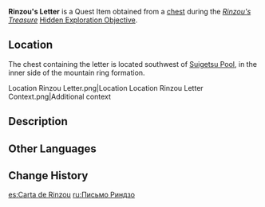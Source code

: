 {{Item Infobox
|id           = 100899
|image        = Book Letter.png
|type         = Quest Items
|description  = A letter written by the legendary pirate [[Rinzou]]. The paper is all crumpled up. It must have been wet at some point.
|source1      = Obtained during [[Rinzou's Treasure]]
}}
'''Rinzou's Letter''' is a Quest Item obtained from a [[chest]] during the ''[[Rinzou's Treasure]]'' [[Hidden Exploration Objective]].

==Location==
The chest containing the letter is located southwest of [[Suigetsu Pool]], in the inner side of the mountain ring formation.
<gallery>
Location Rinzou Letter.png|Location
Location Rinzou Letter Context.png|Additional context
</gallery>

==Description==
{{Not a typo|Yarr harr, you bilge-rats!<br />
Forgotten all about yer old captain after not seein' him fer so long?<br />
Heartless rats, the lot of ya!<br />
Sorry, but ol' Rinzou, yours truly, has decided to retire!<br />
Well then, you rats. Whether you want out, or you wanna set up yer own crew, don't forget this old sea dog's words!<br />
Might be a few too many of 'em, and I might've had a few too many drinks, but don't you dare think that I'm naggy or addled none!

Right, ah, where was I... Ah yes. Let's begin with a wee brat.<br />
Now then! That brat wasn't yet more scars than flesh, and his belly weren't yet filled with wine from all seven nations.<br />
At that time, the call of the great sea and its perils, the instability and rules of life... None o' this had anything to do with the lad.
All 'e had was boundless innocence, and he was truly happy with that... or maybe he was just falsely happy.

Later, an old man would come drifting in with the tide. Sprawled out on the shallows 'e was, not movin' a muscle.<br />
The pale old geezer was all tangled up with seagrass, and seaweed as all stuck in his hair. Looked like an old corpse he did! Or maybe like a king...

"The depths of the sea... The depths of the sea..." said he...<br />
...And he never spoke again.<br />
The sunset shone on his drenched face, and there I thought, ah, this here fellow must be an outlander king.

What was there in the ocean depths? What had the furthest edge of the sea promised? Ah, who knew? Perhaps it was all a load of rubbish.<br />
Then, them grownups would say that we shouldn't stare at the ocean in midsummer for too long, or else we might get dizzy, and we might even die for a short time.<br />
Ah, but what use would these sayings have on a simple kid, eh?

So that kid put together a wooden raft of his very own and put out to sea.<br />
The ocean depths, the distant seas, ah, they were not like the peaceful, never-changing sandy beaches.<br />
The small wooden raft was shattered by the raging waves, and as the young lad was tossed this way and that by them, he found the thing that he loved...

...And so he became a pirate.<br />
I'm sure you've heard me brag enough about the things that came after. No point talking about them here.<br />
In conclusion... In conclusion, even today, and perhaps even the day after the tomorrow, the thing that will always consume me is...<br />
... The dream of surpassing [[Ako Domeki]], setting up a free nation
for pirates. It remains so far out of reach, and I'm about to give it up, too!<br />
A shame. What a shame... Well, but at the same time, there's nothing worth being sad about!<br />
I mean, that wee lad I was has seen too many storms, fought too many people and sea beasts. He's escaped the authorities and Doushin countless times...<br />
He's gained so much, and lost so much.<br />
When that brat finally sailed to the furthest edge of the ocean, only then did he realize that he was wee no more.<br />
So he decided to return. Back to where it all began. That cave in Watatsumi Island.<br />
All the booty he'd gathered over the years: cut gems by human hands, [[Mora]] from an [[Archon]]'s body... Now then, you little rats, yer old captain has put them all in that cave for you.

Even [[Rinzou's Signet|that thing]] that belonged only to him &mdash; his sole, true treasure in all the world.<br />
Now, if you think you've got the guts, go searching for it!<br />
If the thing I treasured most is not what you imagine, you might be disappointed.<br />
But you know what?<br />
I don't care. Not at all!

I mean, it's treasure unique to me, after all! Hahahaha!}}

==Other Languages==
{{Other Languages
|default_hidden = 1
|en      = Rinzou's Letter
|zhs     = 林藏的信
|zhs_rm  = Líncáng de Xìn
|zht     = 林藏的信
|zht_rm  = Líncáng de Xìn
|ja      = 林蔵の手紙
|ja_rm   = Rinzou no Tegami
|ko      = 린조의 편지
|ko_rm   = Rinjo-ui Pyeonji
|es      = Carta de Rinzou
|fr      = Lettre de Rinzou
|ru      = Письмо Риндзо
|th      = จดหมายของ Rinzou
|th_rm   = Chotmai khong Rinzou
|vi      = Thư Của Rinzou
|de      = Rinzous Brief
|id      = Surat Rinzou
|pt      = Carta de Rinzou
|tr      = Rinzou'nun Mektubu
|it      = Lettera di Rinzou
}}

==Change History==
{{Change History|2.1}}

[[es:Carta de Rinzou]]
[[ru:Письмо Риндзо]]
